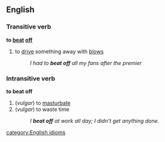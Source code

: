 ==English==
===Transitive verb===
'''to [[beat]] [[off]]'''
#to [[drive]] something away with [[blow]]s
#:''I had to '''beat off''' all my fans after the premier''
===Intransitive verb===
'''to beat off'''
#(''vulgar'') to [[masturbate]]
#(''vulgar'') to waste time
#:''I '''beat off''' at work all day; I didn't get anything done.''
[[category:English idioms]]
